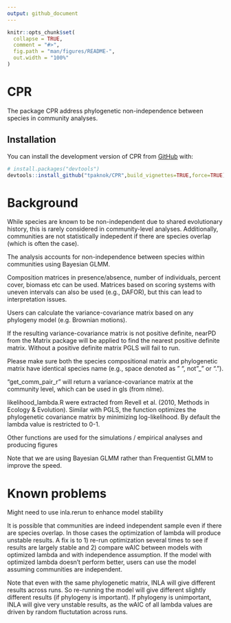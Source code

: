 ```yaml
---
output: github_document
---
```


<!-- README.md is generated from README.Rmd. Please edit that file -->

```r
knitr::opts_chunk$set(
  collapse = TRUE,
  comment = "#>",
  fig.path = "man/figures/README-",
  out.width = "100%"
)
```

# CPR

<!-- badges: start -->
<!-- badges: end -->

The package CPR address phylogenetic non-independence between species in community analyses.

## Installation

You can install the development version of CPR from [GitHub](https://github.com/) with:

``` r
# install.packages("devtools")
devtools::install_github("tpaknok/CPR",build_vignettes=TRUE,force=TRUE)
```

# Background
While species are known to be non-independent due to shared evolutionary history, this is rarely considered in community-level analyses. Additionally, communities are not statistically indepedent if there are species overlap (which is often the case).

The analysis accounts for non-independence between species within communities using Bayesian GLMM. 

Composition matrices in presence/absence, number of individuals, percent cover, biomass etc can be used. Matrices based on scoring systems with uneven intervals can also be used (e.g., DAFOR), but this can lead to interpretation issues.

Users can calculate the variance-covariance matrix based on any phylogeny model (e.g. Brownian motions).

If the resulting variance-covariance matrix is not positive definite, nearPD from the Matrix package will be applied to find the nearest positive definite matrix. Without a positive definite matrix PGLS will fail to run.

Please make sure both the species compositional matrix and phylogenetic matrix have identical species name (e.g., space denoted as ” “, not”_” or “.”).

“get_comm_pair_r” will return a variance-covariance matrix at the community level, which can be used in gls (from nlme).

likelihood_lambda.R were extracted from Revell et al. (2010, Methods in Ecology & Evolution). Similar with PGLS, the function optimizes the phylogenetic covariance matrix by minimizing log-likelihood. By default the lambda value is restricted to 0-1.

Other functions are used for the simulations / empirical analyses and producing figures

Note that we are using Bayesian GLMM rather than Frequentist GLMM to improve the speed.

# Known problems
Might need to use inla.rerun to enhance model stability

It is possible that communities are indeed independent sample even if there are species overlap. In those cases the optimization of lambda will produce unstable results. A fix is to 1) re-run optimization several times to see if results are largely stable and 2) compare wAIC between models with optimized lambda and with independence assumption. If the model with optimized lambda doesn’t perform better, users can use the model assuming communities are independent.

Note that even with the same phylogenetic matrix, INLA will give different results across runs. So re-running the model will give different slightly different results (if phylogeny is important). If phylogeny is unimportant, INLA will give very unstable results, as the wAIC of all lambda values are driven by random fluctutation across runs.
